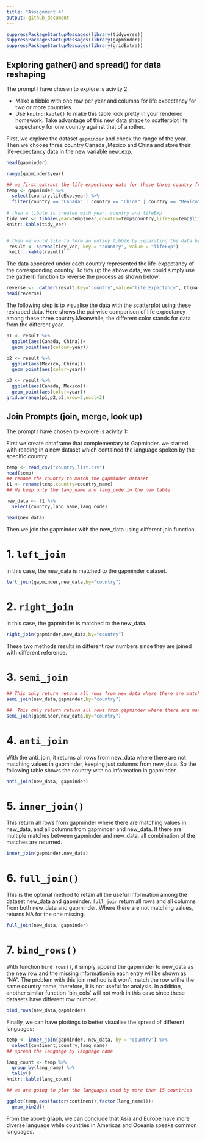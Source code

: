 ```yaml
---
title: "Assignment 4"
output: github_document
---
```

```r
suppressPackageStartupMessages(library(tidyverse))
suppressPackageStartupMessages(library(gapminder))
suppressPackageStartupMessages(library(gridExtra))
```

## Exploring gather() and spread() for data reshaping
The prompt I have chosen to explore is acivity 2:

* Make a tibble with one row per year and columns for life expectancy for two or more countries.
* Use `knitr::kable()` to make this table look pretty in your rendered homework.
Take advantage of this new data shape to scatterplot life expectancy for one country against that of another.




First, we explore the dataset `gapminder` and check the range of the year.
Then we choose three country Canada ,Mexico and China and store their life-expectancy data in the new variable new_exp.
```r
head(gapminder)

range(gapminder$year)

## we first extract the life expectancy data for these three country from the gapminder dataset 
temp <- gapminder %>% 
  select(country,lifeExp,year) %>% 
  filter(country == "Canada" | country == "China" | country == "Mexico") 
 
# then a tibble is created with year, country and lifeExp
tidy_ver <- tibble(year=temp$year,country=temp$country,lifeExp=temp$lifeExp)
knitr::kable(tidy_ver)


# then we would like to form an untidy tibble by separating the data by country
 result <- spread(tidy_ver, key = "country", value = "lifeExp")
 knitr::kable(result)

```

The data appeared under each country represented the life-expectancy of the corresponding country.
To tidy up the above data, we could simply use the gather() function to reverse the process as shown below:

```r
reverse <-  gather(result,key="country",value="life_Expectancy", China, Mexico,Canada)
head(reverse)
```



The following step is to visualise the data with the scatterplot using these reshaped data. 
Here shows the pairwise comparison of life expectancy among these three country.Meanwhile, the different color stands for data from the different year.
```r
p1 <- result %>% 
  ggplot(aes(Canada, China))+
  geom_point(aes(colour=year))

p2 <- result %>% 
  ggplot(aes(Mexico, China))+
  geom_point(aes(color=year))

p3 <- result %>% 
  ggplot(aes(Canada, Mexico))+
  geom_point(aes(color=year))
grid.arrange(p1,p2,p3,nrow=2,ncol=2)
```


## Join Prompts (join, merge, look up)

The prompt I have chosen to explore is acivity 1:

First we create dataframe that complementary to Gapminder.
we started with reading in a new dataset which contained the language spoken by the specific country.

```r
temp <- read_csv("country_list.csv")
head(temp)
## rename the country to match the gapminder dataset
t1 <- rename(temp,country=country_name)
## We keep only the lang_name and lang_code in the new table

new_data <- t1 %>% 
  select(country,lang_name,lang_code) 

head(new_data)

```


Then we join the gapminder with the new_data using different join function.

# 1. `left_join`
in this case, the new_data is matched to the gapminder dataset.
```r
left_join(gapminder,new_data,by="country")
```

# 2. `right_join`
in this case, the gapminder is matched to the new_data.
```r
right_join(gapminder,new_data,by="country")
```

These two methods results in different row numbers since they are joined with different reference. 

# 3. `semi_join`

```r
## This only return return all rows from new_data where there are matching values in gapminder, keeping just columns from new_data.
semi_join(new_data,gapminder,by="country")

##  This only return return all rows from gapminder where there are matching values in new_data, keeping just columns from gapminder.
semi_join(gapminder,new_data,by="country")
```

# 4. `anti_join`

With the anti_join, it returns all rows from new_data where there are not matching values in gapminder, keeping just columns from new_data. So the following table shows the country with no information in gapminder.
```r
anti_join(new_data, gapminder)
```


# 5. `inner_join()`

This return all rows from gapminder where there are matching values in new_data, and all columns from gapminder and new_data. If there are multiple matches between gapminder and new_data, all combination of the matches are returned.

```r
inner_join(gapminder,new_data)

```

# 6. `full_join()`

This is the optimal method to retain all the useful information among the dataset new_data and gapminder.
`full_join` return all rows and all columns from both new_data and gapminder. Where there are not matching values, returns NA for the one missing.
```r

full_join(new_data, gapminder)
```






# 7. `bind_rows()`

With function `bind_rows()`, it simply append the gapminder to new_data as the new row and the missing information in each entry will be shown as "NA". The problem with this join method is it won't match the row withe the same country name, therefore, it is not useful for analysis. In addition, another similar function `bin_cols' will not work in this case since these datasets have different row number. 

```r
bind_rows(new_data,gapminder)
```

 Finally, we can have plottings to better visualise the spread of different languages:
```r
temp <- inner_join(gapminder, new_data, by = "country") %>% 
  select(continent,country,lang_name)
## spread the language by language name

lang_count <- temp %>% 
  group_by(lang_name) %>% 
  tally()
knitr::kable(lang_count)

## we are going to plot the languages used by more than 15 countries

ggplot(temp,aes(factor(continent),factor(lang_name)))+
  geom_bin2d()
```

From the above graph, we can conclude that Asia and Europe have more diverse language while countries in Americas and Oceania speaks common languages.

 


